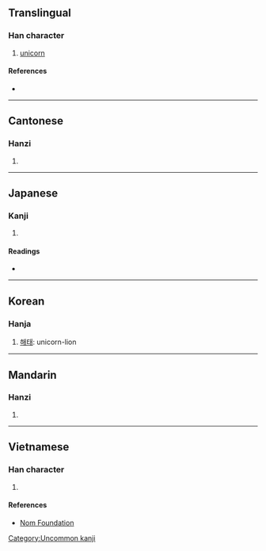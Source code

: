{{character info/new}}
==Translingual==

===Han character===
{{Han char|rn=53|rad=广|as=10|sn=13|four=00227|canj=IXF}}

# [[unicorn]]

====References====
* {{Han ref|kx=0349.201|dkj=09433|hdz=20896.020|uh=5ECC|ud=24268|bh=DD5E|bd=56670}}

----

==Cantonese==

===Hanzi===
{{yue-hanzi|jyut=[[zaai6]], [[zai6]], [[zi6]]|y=jaai6, jai6, ji6}}

# {{defn|lang=yue|sort=广10}}

----

==Japanese==

===Kanji===
{{ja-kanji|grade=|rs=广10}}

# {{defn|lang=ja|sort=广10}}

====Readings====
* {{ja-readings|on=[[ち]] (chi)|kun=}}

----

==Korean==

===Hanja===
{{ko-hanja|hangeul=[[치]]|eumhun=|rv=chi|mr=ch'i|y=chi}}

# [[해태]]: unicorn-lion

[[Category:Uncommon kanji]]

----

==Mandarin==

===Hanzi===
{{cmn-hanzi|pin=[[zhì]] ([[zhi4]])|wg=chih<sup>4</sup>}}

# {{defn|lang=cmn|sort=广10}}

----

==Vietnamese==

===Han character===
{{vi-readings|rs=广10|hanviet=trãi}}

# {{defn|lang=vi|sort=广10}}

====References====
* [http://nomfoundation.org/common/nom_details.php?codepoint=5ecc Nom Foundation]